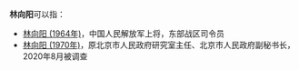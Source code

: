 '''林向阳'''可以指：
* [[林向阳_(1964年)|林向阳 (1964年)]]，中国人民解放军上将，东部战区司令员
* [[林向阳_(1970年)|林向阳 (1970年)]]，原北京市人民政府研究室主任、北京市人民政府副秘书长，2020年8月被调查

{{disambig|cat=三字林姓人名消歧義|xiang}}